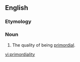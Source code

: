 ==English==

===Etymology===
{{suffix|primordial|ity|lang=en}}

===Noun===
{{en-noun|primordialities}}

# The quality of being [[primordial]].

[[vi:primordiality]]